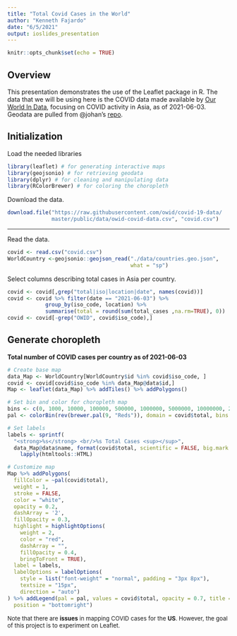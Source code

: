```yaml
---
title: "Total Covid Cases in the World"
author: "Kenneth Fajardo"
date: "6/5/2021"
output: ioslides_presentation
---
```


```r
knitr::opts_chunk$set(echo = TRUE)
```

## Overview
This presentation demonstrates the use of the Leaflet package in R. The data that we will be using here is the COVID data made available by [Our World In Data]("https://github.com/owid/covid-19-data/tree/master/public/data/"), focusing on COVID activity in Asia, as of 2021-06-03. Geodata are pulled from \@johan's [repo]("https://github.com/johan/world.geo.json").

## Initialization
Load the needed libraries
```r
library(leaflet) # for generating interactive maps
library(geojsonio) # for retrieving geodata
library(dplyr) # for cleaning and manipulating data
library(RColorBrewer) # for coloring the choropleth
```

Download the data.
```r
download.file("https://raw.githubusercontent.com/owid/covid-19-data/
              master/public/data/owid-covid-data.csv", "covid.csv")
```

***
Read the data.
```r
covid <- read.csv("covid.csv")
WorldCountry <-geojsonio::geojson_read("./data/countries.geo.json",
                                       what = "sp")
```

Select columns describing total cases in Asia per country.
```r
covid <- covid[,grep("total|iso|location|date", names(covid))]
covid <- covid %>% filter(date == "2021-06-03") %>% 
            group_by(iso_code, location) %>% 
            summarise(total = round(sum(total_cases ,na.rm=TRUE), 0))
covid <- covid[-grep("OWID", covid$iso_code),]
```

## Generate choropleth
**Total number of COVID cases per country as of 2021-06-03**
```r
# Create base map
data_Map <- WorldCountry[WorldCountry$id %in% covid$iso_code, ]
covid <- covid[covid$iso_code %in% data_Map@data$id,]
Map <- leaflet(data_Map) %>% addTiles() %>% addPolygons()

# Set bin and color for choropleth map
bins <- c(0, 1000, 10000, 100000, 500000, 1000000, 5000000, 10000000, 20000000, Inf)
pal <- colorBin(rev(brewer.pal(9, "Reds")), domain = covid$total, bins = bins, reverse = TRUE)

# Set labels
labels <- sprintf(
  "<strong>%s</strong> <br/>%s Total Cases <sup></sup>",
  data_Map@data$name, format(covid$total, scientific = FALSE, big.mark = ",")) %>%
    lapply(htmltools::HTML)

# Customize map
Map %>% addPolygons(
  fillColor = ~pal(covid$total),
  weight = 1,
  stroke = FALSE,
  color = "white",
  opacity = 0.2,
  dashArray = '2',
  fillOpacity = 0.3,
  highlight = highlightOptions(
    weight = 2,
    color = "red",
    dashArray = "",
    fillOpacity = 0.4,
    bringToFront = TRUE),
  label = labels,
  labelOptions = labelOptions(
    style = list("font-weight" = "normal", padding = "3px 8px"),
    textsize = "15px",
    direction = "auto")
) %>% addLegend(pal = pal, values = covid$total, opacity = 0.7, title = "Covid Cases",
  position = "bottomright")
```

<font size="2">Note that there are **issues** in mapping COVID cases for the **US**. However, the goal of this project is to experiment on Leaflet.</font>